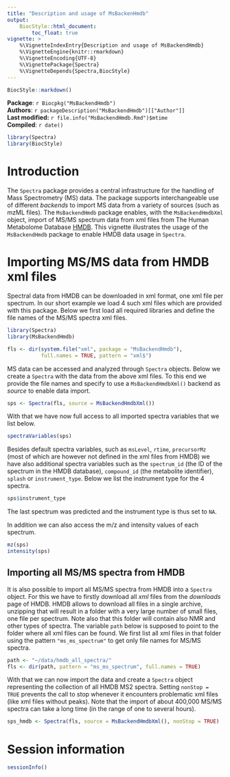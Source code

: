 ```yaml
---
title: "Description and usage of MsBackenHmdb"
output:
    BiocStyle::html_document:
        toc_float: true
vignette: >
    %\VignetteIndexEntry{Description and usage of MsBackendHmdb}
    %\VignetteEngine{knitr::rmarkdown}
    %\VignetteEncoding{UTF-8}
    %\VignettePackage{Spectra}
    %\VignetteDepends{Spectra,BiocStyle}
---
```


```r
BiocStyle::markdown()
```

**Package**: `r Biocpkg("MsBackendHmdb")`<br />
**Authors**: `r packageDescription("MsBackendHmdb")[["Author"]] `<br />
**Last modified:** `r file.info("MsBackendHmdb.Rmd")$mtime`<br />
**Compiled**: `r date()`

```r
library(Spectra)
library(BiocStyle)
```

# Introduction

The `Spectra` package provides a central infrastructure for the handling of Mass
Spectrometry (MS) data. The package supports interchangeable use of different
*backends* to import MS data from a variety of sources (such as mzML files). The
`MsBackendHmdb` package enables, with the `MsBackendHmdbXml` object, import of
MS/MS spectrum data from xml files from The Human Metabolome Database
[HMDB](http://www.hmdb.ca). This vignette illustrates the usage of the
`MsBackendHmdb` package to enable HMDB data usage in `Spectra`.

# Importing MS/MS data from HMDB xml files

Spectral data from HMDB can be downloaded in xml format, one xml file per
spectrum. In our short example we load 4 such xml files which are provided with
this package. Below we first load all required libraries and define the file
names of the MS/MS spectra xml files.

```r
library(Spectra)
library(MsBackendHmdb)

fls <- dir(system.file("xml", package = "MsBackendHmdb"),
           full.names = TRUE, pattern = "xml$")
```

MS data can be accessed and analyzed through `Spectra` objects. Below we create
a `Spectra` with the data from the above xml files. To this end we provide the
file names and specify to use a `MsBackendHmdbXml()` backend as *source* to
enable data import.

```r
sps <- Spectra(fls, source = MsBackendHmdbXml())
```

With that we have now full access to all imported spectra variables that we list
below.

```r
spectraVariables(sps)
```

Besides default spectra variables, such as `msLevel`, `rtime`, `precursorMz`
(most of which are however not defined in the xml files from HMDB) we have also
additional spectra variables such as the `spectrum_id` (the ID of the spectrum
in the HMDB database), `compound_id` (the metabolite identifier), `splash` or
`instrument_type`. Below we list the instrument type for the 4 spectra.

```r
sps$instrument_type
```

The last spectrum was predicted and the instrument type is thus set to `NA`.

In addition we can also access the m/z and intensity values of each spectrum.

```r
mz(sps)
intensity(sps)
```

## Importing all MS/MS spectra from HMDB

It is also possible to import all MS/MS spectra from HMDB into a `Spectra`
object. For this we have to firstly download all *xml* files from the
*downloads* page of HMDB. HMDB allows to download all files in a single archive,
unzipping that will result in a folder with a very large number of small files,
one file per spectrum. Note also that this folder will contain also NMR and
other types of spectra. The variable `path` below is supposed to point to the
folder where all xml files can be found. We first list all xml files in that
folder using the pattern `"ms_ms_spectrum"` to get only file names for MS/MS
spectra.

```r
path <- "~/data/hmdb_all_spectra/"
fls <- dir(path, pattern = "ms_ms_spectrum", full.names = TRUE)
```

With that we can now import the data and create a `Spectra` object representing
the collection of all HMDB MS2 spectra. Setting `nonStop = TRUE` prevents the
call to stop whenever it encounters problematic xml files (like xml files
without peaks). Note that the import of about 400,000 MS/MS spectra can take a
long time (in the range of one to several hours).

```r
sps_hmdb <- Spectra(fls, source = MsBackendHmdbXml(), nonStop = TRUE)
```

# Session information

```r
sessionInfo()
```
